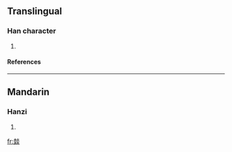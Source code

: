 ==Translingual==
===Han character===
{{Han char|rn=86|rad=火|as=12|sn=16|four=4918<sub>9</sub>|canj=土土火火 (GGFF)}}
# {{defn|Han|sort=火12}}
====References====
{{Han ref|kx=0682.100|dkj=19399|dj=1094.080|hdz=32232.040|uh=71C5|ud=29125|bh=EA47|bd=59975}}

----
==Mandarin==
===Hanzi===
{{cmn-hanzi|pin=[[xián]] (xian2)|wg=hsien<sup>2</sup>}}
# {{defn|Mandarin}}

[[fr:燅]]